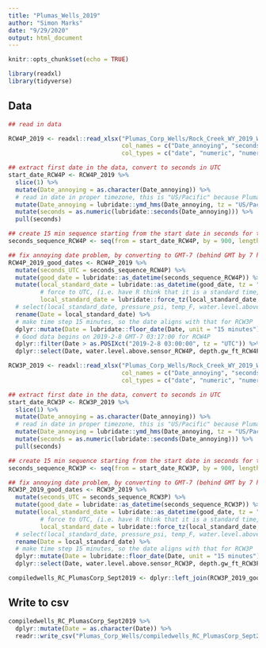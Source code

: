 ```yaml
---
title: "Plumas_Wells_2019"
author: "Simon Marks"
date: "9/29/2020"
output: html_document
---
```


```r
knitr::opts_chunk$set(echo = TRUE)
```

```r

library(readxl)
library(tidyverse)

```

## Data

```r

## read in data

RCW4P_2019 <- readxl::read_xlsx("Plumas_Corp_Wells/Rock_Creek_WY_2019_Well_Data.xlsx", sheet = "RCW 1", range = "$A$4:$F$35043", 
                                col_names = c("Date_annoying", "seconds", "pressure_psi", "temp_F", "water.level.above.sensor_RCW4P", "depth.gw_ft_RCW4P"),
                                col_types = c("date", "numeric", "numeric", "numeric", "numeric", "numeric"), trim_ws = TRUE) 

## extract first date in the data, convert to seconds in UTC
start_date_RCW4P <- RCW4P_2019 %>% 
  slice(1) %>% 
  mutate(Date_annoying = as.character(Date_annoying)) %>% 
  # read in date in proper timezone, this is "US/Pacific" because Plumas instruments are configured in Pacific Standard Time/Pacific Daylight Time
  mutate(Date_annoying = lubridate::ymd_hms(Date_annoying, tz = "US/Pacific")) %>% 
  mutate(seconds = as.numeric(lubridate::seconds(Date_annoying))) %>% 
  pull(seconds)

## create 15 min sequence starting from the start date in seconds for the length of the Date_annoying vector
seconds_sequence_RCW4P <- seq(from = start_date_RCW4P, by = 900, length.out = length(RCW4P_2019$Date_annoying))

## fix annoying date problem, by converting to GMT-7 (behind GMT by 7 hours, so Pacific DST. Many other instruments at RCM are configured using GMT-7)
RCW4P_2019_good_dates <- RCW4P_2019 %>% 
  mutate(seconds_UTC = seconds_sequence_RCW4P) %>% 
  mutate(good_date = lubridate::as_datetime(seconds_sequence_RCW4P)) %>% 
  mutate(local_standard_date = lubridate::as_datetime(good_date, tz = "Etc/GMT+7"), 
         # force to UTC, (i.e. have R think that it is a standard time, to avoid problems)
         local_standard_date = lubridate::force_tz(local_standard_date, tz = "UTC")) %>% 
  # select(local_standard_date, pressure_psi, temp_F, water.level.above.sensor_RCW4P, depth.gw_ft_RCW4P) %>% 
  rename(Date = local_standard_date) %>% 
  # make time step 15 minutes, so the date aligns with that for RCW3P
  dplyr::mutate(Date = lubridate::floor_date(Date, unit = "15 minutes")) %>% 
  # Good data begins on 2019-2-8 GMT-7 03:17:00 for RCW4P
  dplyr::filter(Date > as.POSIXct("2019-2-8 03:00:00", tz = "UTC")) %>% 
  dplyr::select(Date, water.level.above.sensor_RCW4P, depth.gw_ft_RCW4P)

RCW3P_2019 <- readxl::read_xlsx("Plumas_Corp_Wells/Rock_Creek_WY_2019_Well_Data.xlsx", sheet = "RCW 2", range = "$A$4:$F$35043", 
                                col_names = c("Date_annoying", "seconds", "pressure_psi", "temp_F", "water.level.above.sensor_RCW3P", "depth.gw_ft_RCW3P"),
                                col_types = c("date", "numeric", "numeric", "numeric", "numeric", "numeric"), trim_ws = TRUE) 

## extract first date in the data, convert to seconds in UTC
start_date_RCW3P <- RCW3P_2019 %>% 
  slice(1) %>% 
  mutate(Date_annoying = as.character(Date_annoying)) %>% 
  # read in date in proper timezone, this is "US/Pacific" because Plumas instruments are configured in Pacific Standard Time/Pacific Daylight Time
  mutate(Date_annoying = lubridate::ymd_hms(Date_annoying, tz = "US/Pacific")) %>% 
  mutate(seconds = as.numeric(lubridate::seconds(Date_annoying))) %>% 
  pull(seconds)

## create 15 min sequence starting from the start date in seconds for the length of the Date_annoying vector
seconds_sequence_RCW3P <- seq(from = start_date_RCW3P, by = 900, length.out = length(RCW3P_2019$Date_annoying))

## fix annoying date problem, by converting to GMT-7 (behind GMT by 7 hours, so Pacific DST. Many other instruments at RCM are configured using GMT-7)
RCW3P_2019_good_dates <- RCW3P_2019 %>% 
  mutate(seconds_UTC = seconds_sequence_RCW3P) %>% 
  mutate(good_date = lubridate::as_datetime(seconds_sequence_RCW3P)) %>% 
  mutate(local_standard_date = lubridate::as_datetime(good_date, tz = "Etc/GMT+7"), 
         # force to UTC, (i.e. have R think that it is a standard time, to avoid problems)
         local_standard_date = lubridate::force_tz(local_standard_date, tz = "UTC")) %>% 
  # select(local_standard_date, pressure_psi, temp_F, water.level.above.sensor_RCW3P, depth.gw_ft_RCW3P) %>% 
  rename(Date = local_standard_date) %>% 
  # make time step 15 minutes, so the date aligns with that for RCW3P
  dplyr::mutate(Date = lubridate::floor_date(Date, unit = "15 minutes")) %>% 
  dplyr::select(Date, water.level.above.sensor_RCW3P, depth.gw_ft_RCW3P)

compiledwells_RC_PlumasCorp_Sept2019 <- dplyr::left_join(RCW3P_2019_good_dates, RCW4P_2019_good_dates, by = "Date")

```

## Write to csv

```r

compiledwells_RC_PlumasCorp_Sept2019 %>% 
  dplyr::mutate(Date = as.character(Date)) %>% 
  readr::write_csv("Plumas_Corp_Wells/compiledwells_RC_PlumasCorp_Sept2019.csv")


```

